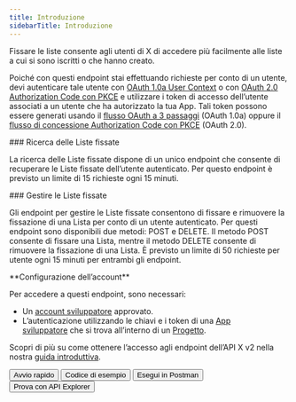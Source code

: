 ```yaml
---
title: Introduzione
sidebarTitle: Introduzione
---
```



Fissare le liste consente agli utenti di X di accedere più facilmente alle liste a cui si sono iscritti o che hanno creato.

Poiché con questi endpoint stai effettuando richieste per conto di un utente, devi autenticare tale utente con [OAuth 1.0a User Context](/it/resources/fundamentals/authentication) o con [OAuth 2.0 Authorization Code con PKCE](it/resources/fundamentals/authentication#oauth-2-0-authorization-code-flow-with-pkce-2) e utilizzare i token di accesso dell’utente associati a un utente che ha autorizzato la tua App. Tali token possono essere generati usando il [flusso OAuth a 3 passaggi](/it/resources/fundamentals/authentication#obtaining-access-tokens-using-3-legged-oauth-flow) (OAuth 1.0a) oppure il [flusso di concessione Authorization Code con PKCE](/it/resources/fundamentals/authentication#how-to-connect-to-endpoints-using-oauth-2-0-authorization-code-flow-with-pkce) (OAuth 2.0).

<div id="pinned-list-lookup">
  ### Ricerca delle Liste fissate
</div>

La ricerca delle Liste fissate dispone di un unico endpoint che consente di recuperare le Liste fissate dell’utente autenticato. Per questo endpoint è previsto un limite di 15 richieste ogni 15 minuti.
 

<div id="manage-pinned-lists">
  ### Gestire le Liste fissate
</div>

Gli endpoint per gestire le Liste fissate consentono di fissare e rimuovere la fissazione di una Lista per conto di un utente autenticato. Per questi endpoint sono disponibili due metodi: POST e DELETE. Il metodo POST consente di fissare una Lista, mentre il metodo DELETE consente di rimuovere la fissazione di una Lista. È previsto un limite di 50 richieste per utente ogni 15 minuti per entrambi gli endpoint.

<Note>
  **Configurazione dell’account**

  Per accedere a questi endpoint, sono necessari:

  - Un [account sviluppatore](https://developer.x.com/en/portal/petition/essential/basic-info) approvato.
  - L’autenticazione utilizzando le chiavi e i token di una [App sviluppatore](/it/resources/fundamentals/developer-apps) che si trova all’interno di un [Progetto](/it/resources/fundamentals/projects). 

  Scopri di più su come ottenere l’accesso agli endpoint dell’API X v2 nella nostra [guida introduttiva](/it/x-api/getting-started/getting-access).
</Note>

<div className="flex space-x-2">
  <Button href="https://app.getpostman.com/run-collection/9956214-784efcda-ed4c-4491-a4c0-a26470a67400">
    Avvio rapido
  </Button>

  <Button href="/it/x-api/lists/pinned-lists/quickstart/overview">
    Codice di esempio
  </Button>

  <Button href="https://app.getpostman.com/run-collection/9956214-784efcda-ed4c-4491-a4c0-a26470a67400">
    Esegui in Postman
  </Button>

  <Button href="https://developer.x.com/apitools/api?endpoint=/2/users/%7Bid%7D/pinned_lists&method=get">
    Prova con API Explorer
  </Button>
</div>